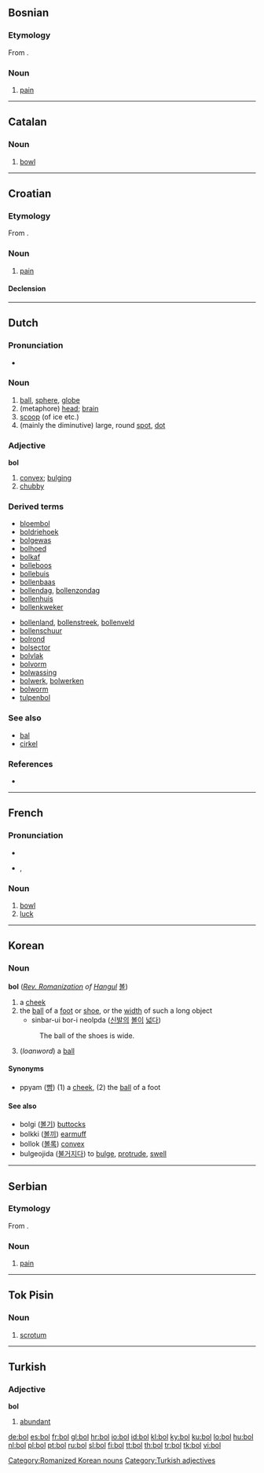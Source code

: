 {{also|-ból}}
==Bosnian==

===Etymology===
From {{proto|Slavic|bolь|lang=bs}}.

===Noun===
{{bs-noun|g=f|boli}}

# [[pain]]

----

==Catalan==

===Noun===
{{ca-noun|m}}

# [[bowl]]

----

==Croatian==

===Etymology===
From {{proto|Slavic|bolь|lang=hr}}.

===Noun===
{{hr-noun|g=f|boli}}

# [[pain]]

====Declension====
{{hr-decl-noun
|bol|boli
|boli|boli
|boli|bolima
|bol|boli
|boli|boli
|boli|bolima
|bolju / boli|bolima
}}

----

==Dutch==

===Pronunciation===
* {{audio|Nl-bol.ogg|audio}}

===Noun===
{{nl-noun|bollen|bolletje}} {{m}}

# [[ball]], [[sphere]], [[globe]]
# (metaphore) [[head]]; [[brain]]
# [[scoop]] (of ice etc.)
# (mainly the diminutive) large, round [[spot]], [[dot]]

===Adjective===
'''bol'''

# [[convex]]; [[bulging]]
# [[chubby]]

===Derived terms===
{{top4}}
* [[bloembol]]
* [[boldriehoek]]
* [[bolgewas]]
* [[bolhoed]]
* [[bolkaf]]
* [[bolleboos]]
* [[bollebuis]]
* [[bollenbaas]]
* [[bollendag]], [[bollenzondag]]
* [[bollenhuis]]
* [[bollenkweker]]
{{mid4}}
* [[bollenland]], [[bollenstreek]], [[bollenveld]]
* [[bollenschuur]]
* [[bolrond]]
* [[bolsector]]
* [[bolvlak]]
* [[bolvorm]]
* [[bolwassing]]
* [[bolwerk]], [[bolwerken]]
* [[bolworm]]
* [[tulpenbol]]
{{bottom}}

===See also===
* [[bal]]
* [[cirkel]]

===References===
* {{R:Koenen}}

----

==French==

===Pronunciation===
* {{audio|Fr-bol.ogg|audio}}
* {{IPA|/bɔl/|lang=fr}}, {{SAMPA|/bOl/}}

===Noun===
{{fr-noun|m}}

# [[bowl]]
# [[luck]]

----

==Korean==

===Noun===
'''bol''' (''[[w:Revised Romanization|Rev. Romanization]] of [[Hangul]]'' [[볼]])

# a [[cheek]]
# the [[ball]] of a [[foot]] or [[shoe]], or the [[width]] of such a long object
#* sinbar-ui bor-i neolpda ([[신발]]의 [[볼]]이 [[넓다]])
#: The ball of the shoes is wide.
# (''loanword'') a [[ball]]

====Synonyms====
* ppyam ([[뺨]]) (1) a [[cheek]], (2) the [[ball]] of a foot

====See also====
* bolgi ([[볼기]]) [[buttock]]s
* bolkki ([[볼끼]]) [[earmuff]]
* bollok ([[볼록]]) [[convex]]
* bulgeojida ([[불거지다]]) to [[bulge]], [[protrude]], [[swell]]

[[Category:Romanized Korean nouns]]

----

==Serbian==

===Etymology===
From {{proto|Slavic|bolь|lang=sr}}.

===Noun===
{{sr-noun|g=f|pl=boli|cyr=бол}}

# [[pain]]

----

==Tok Pisin==

===Noun===
{{infl|tpi|noun}}

#{{anatomy|lang=tpi}} [[scrotum]]

----

==Turkish==

===Adjective===
'''bol'''

# [[abundant]]

[[Category:Turkish adjectives]]

[[de:bol]]
[[es:bol]]
[[fr:bol]]
[[gl:bol]]
[[hr:bol]]
[[io:bol]]
[[id:bol]]
[[kl:bol]]
[[ky:bol]]
[[ku:bol]]
[[lo:bol]]
[[hu:bol]]
[[nl:bol]]
[[pl:bol]]
[[pt:bol]]
[[ru:bol]]
[[sl:bol]]
[[fi:bol]]
[[tt:bol]]
[[th:bol]]
[[tr:bol]]
[[tk:bol]]
[[vi:bol]]